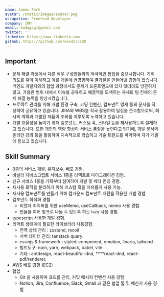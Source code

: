```yaml
---
name: James Park
avatar: /static/images/avatar.png
occupation: Frontend developer
company: IRM
email: badagogi@gmail.com
twitter: ''
linkedin: https://www.linkedin.com
github: https://github.com/windstar20
---
```


## Important

* 문제 해결 과정에서 다른 직무 구성원들과의 적극적인 협업을 중요시합니다. 기획 의도를 깊이 이해하고 이를 개발에 반영함하여 결과물을 만들어낸 경험이 있습니다. 백엔드 개발자와의 협업 과정에서도 문제가 프론트엔드에 있지 않더라도 방관하지 않고, 가용한 범위 내에서 이슈를 공유하고 해결책을 모색하는 자세로 팀 전체의 문제 해결 능력을 향상시켰습니다.
* 프로젝트 관리를 위해 개발 환경 구축, 코딩 컨벤션, 컴포넌트 명세 등의 문서를 작성하여 공유하고 있습니다. JIRA와 WBS를 적극 활용하여 일정을 준수함으로써, 회사의 계획과 개발된 제품이 조화를 이루도록 노력하고 있습니다.
* 개발 효율성을 높이기 위해 컴포넌트, 커스텀 훅, 스타일 등을 재사용하도록 설계하고 있습니다. 또한 개인의 역량 향상이 서비스 품질을 높인다고 믿기에, 개발 문서와 온라인 강의 등을 활용하여 지속적으로 학습하고 기술 트렌드를 파악하며 자기 개발에 힘쓰고 있습니다.

## Skill Summary

- 3종의 서비스 개발, 유지보수, 배포 경험.
- 바닐라 자바스크립트 서비스 1종을 리액트로 마이그레이션 경험.
- 신규 서비스 1종을 기획부터 참여하여 개발 및 베타 런칭 경험.
- 재사용 로직을 분리하기 위해 커스텀 훅을 자유롭게 사용 가능.
- 재사용 컴포넌트를 만들기 위해 컴파운드 컴포넌트 패턴을 적용한 개발 경험
- 컴포넌트 최적화 경험
    - 리렌더 최적화를 위한 useMemo, useCallback, memo 사용 경험.
    - 번들을 여러 청크로 나눌 수 있도록 하는 lazy 사용 경험.
- typescript 사용한 개발 경험.
- 리액트 생태계에 필요한 라이브러리 사용경험.
    - 전역 상태 관리 : zustand, recoil
    - 서버 데이터 관리: tanstack query
    - cssinjs & framework : styled-component, emotion, linaria, tailwind
    - 빌드도구: npm, yarn, webpack, babel, vite
    - 기타 : antdesign, react-beautiful-dnd, ****react-dnd, react-pdf/renderer,
- AWS 배포 경험 (EC2)
- 협업
    - Git 을 사용하여 코드를 관리, 커밋 메시지 컨벤션 사용 경험
    - Notion, Jira, Confluence, Slack, Gmail 과 같은 협업 툴 및 메신저 사용 경험